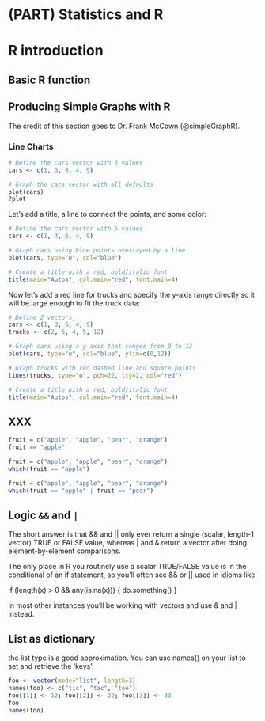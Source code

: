 # (PART) Statistics and R {-}

# R introduction

## Basic R function

## Producing Simple Graphs with R

The credit of this section goes to Dr. Frank McCown (@simpleGraphR). 

### Line Charts

```r
# Define the cars vector with 5 values
cars <- c(1, 3, 6, 4, 9)

# Graph the cars vector with all defaults
plot(cars)
?plot
```


Let's add a title, a line to connect the points, and some color:

```r
# Define the cars vector with 5 values
cars <- c(1, 3, 6, 4, 9)

# Graph cars using blue points overlayed by a line 
plot(cars, type="o", col="blue")

# Create a title with a red, bold/italic font
title(main="Autos", col.main="red", font.main=4)
```

Now let's add a red line for trucks and specify the y-axis range directly so it will be large enough to fit the truck data:


```r
# Define 2 vectors
cars <- c(1, 3, 6, 4, 9)
trucks <- c(2, 5, 4, 5, 12)

# Graph cars using a y axis that ranges from 0 to 12
plot(cars, type="o", col="blue", ylim=c(0,12))

# Graph trucks with red dashed line and square points
lines(trucks, type="o", pch=22, lty=2, col="red")

# Create a title with a red, bold/italic font
title(main="Autos", col.main="red", font.main=4)
```



## XXX


```r
fruit = c("apple", "apple", "pear", "orange")
fruit == "apple" 
```
```r
fruit = c("apple", "apple", "pear", "orange")
which(fruit == "apple")
```


```r
fruit = c("apple", "apple", "pear", "orange")
which(fruit == "apple" | fruit == "pear")
```


## Logic `&&` and `|`


The short answer is that && and || only ever return a single (scalar, length-1 vector) TRUE or FALSE value, whereas | and & return a vector after doing element-by-element comparisons.

The only place in R you routinely use a scalar TRUE/FALSE value is in the conditional of an if statement, so you'll often see && or || used in idioms like:

if (length(x) > 0 && any(is.na(x))) { do.something() }

In most other instances you'll be working with vectors and use & and | instead.




## List as dictionary

the list type is a good approximation. You can use names() on your list to set and retrieve the 'keys':


```r
foo <- vector(mode="list", length=3)
names(foo) <- c("tic", "tac", "toe")
foo[[1]] <- 12; foo[[2]] <- 22; foo[[3]] <- 33
foo
names(foo)
```

